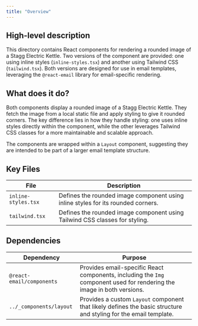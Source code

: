 ```yaml
---
title: "Overview"
---
```


## High-level description
This directory contains React components for rendering a rounded image of a Stagg Electric Kettle. Two versions of the component are provided: one using inline styles (`inline-styles.tsx`) and another using Tailwind CSS (`tailwind.tsx`). Both versions are designed for use in email templates, leveraging the `@react-email` library for email-specific rendering.

## What does it do?
Both components display a rounded image of a Stagg Electric Kettle. They fetch the image from a local static file and apply styling to give it rounded corners. The key difference lies in how they handle styling: one uses inline styles directly within the component, while the other leverages Tailwind CSS classes for a more maintainable and scalable approach. 

The components are wrapped within a `Layout` component, suggesting they are intended to be part of a larger email template structure.

## Key Files
| File | Description |
|---|---|
| `inline-styles.tsx` | Defines the rounded image component using inline styles for its rounded corners. |
| `tailwind.tsx` | Defines the rounded image component using Tailwind CSS classes for styling. |

## Dependencies
| Dependency | Purpose |
|---|---|
| `@react-email/components` | Provides email-specific React components, including the `Img` component used for rendering the image in both versions. |
| `../_components/layout` | Provides a custom `Layout` component that likely defines the basic structure and styling for the email template. |
